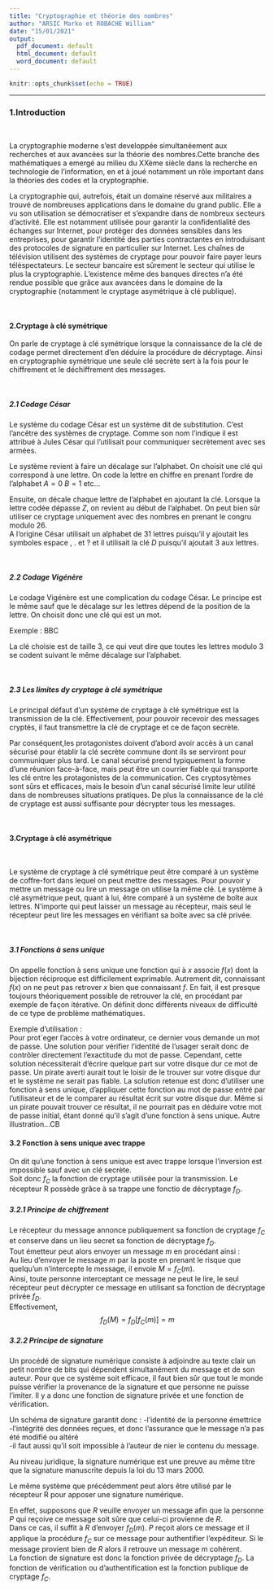 ---
title: "Cryptographie et théorie des nombres"
author: "ARSIC Marko et ROBACHE William"
date: "15/01/2021"
output:
  pdf_document: default
  html_document: default
  word_document: default
---

```{r setup, include=FALSE}
knitr::opts_chunk$set(echo = TRUE)
```

--- 

### **1.Introduction**  

&nbsp;

La cryptographie moderne s'est developpée simultanéement aux recherches et aux avancées sur la théorie des nombres.Cette branche des mathématiques a emergé au milieu du XXème siècle dans la recherche en technologie de l'information, en et à joué notamment un rôle important dans la théories des codes et la cryptographie.  

La cryptographie qui, autrefois, était un domaine réservé aux militaires a trouvé de nombreuses applications dans le domaine du grand public. Elle a vu son utilisation se démocratiser et s'expandre dans de nombreux secteurs d'activité. Elle est notamment utilisée pour garantir la confidentialité des échanges sur Internet, pour protéger des données sensibles dans les entreprises, pour garantir l’identité des parties contractantes en introduisant des protocoles de signature en particulier sur Internet.
Les chaînes de télévision utilisent des systèmes de
cryptage pour pouvoir faire payer leurs téléspectateurs. Le secteur bancaire est sûrement le secteur qui utilise le plus la cryptographie. L’existence même des banques directes n’a été rendue possible que grâce aux avancées dans le domaine de la cryptographie (notamment le cryptage asymétrique à clé publique).  


&nbsp;

#### **2.Cryptage à clé symétrique**  


On parle de cryptage à clé symétrique lorsque la connaissance de la clé de codage permet directement d’en déduire la procédure de décryptage. Ainsi en cryptographie symétrique une seule clé secrète sert à la fois pour le chiffrement et le déchiffrement des messages.  

&nbsp;


##### **2.1 Codage César**  


Le système du codage César est un système dit de substitution. C’est l’ancêtre des systèmes de cryptage. Comme son nom l’indique il est attribué à Jules César qui l’utilisait pour communiquer secrètement avec ses armées. 

Le système revient à faire un décalage sur l’alphabet. On choisit une clé qui correspond à une lettre. On code la lettre en chiffre en prenant l’ordre de l’alphabet $A=0$ $B=1$ etc...  

Ensuite, on décale chaque lettre de l’alphabet en ajoutant la clé. Lorsque la lettre codée dépasse $Z$, on revient au début de l’alphabet.   On peut bien sûr utiliser ce cryptage uniquement avec des nombres en prenant le congru modulo 26.  
A l’origine César utilisait un alphabet de 31 lettres puisqu’il y ajoutait les symboles espace , . et ? et il utilisait la clé $D$ puisqu’il ajoutait 3 aux lettres.  

&nbsp;

##### **2.2 Codage Vigénère**  

Le codage Vigénère est une complication du codage César. Le principe est le même sauf que le décalage sur les lettres dépend de la position de la lettre. On choisit donc une clé qui est un mot.  

Exemple : BBC  

La clé choisie est de taille 3, ce qui veut dire que toutes les lettres modulo 3 se codent suivant le même décalage sur l’alphabet.  

&nbsp;


##### **2.3 Les limites dy cryptage à clé symétrique**  

Le principal défaut d’un système de cryptage à clé symétrique est la transmission de la clé. Effectivement, pour pouvoir recevoir des messages cryptés, il faut transmettre la clé de cryptage et ce de façon secrète.  

Par conséquent,les protagonistes doivent d’abord avoir accès à un canal sécurisé pour établir la clé secrète commune dont ils se serviront pour communiquer plus tard. Le canal sécurisé prend typiquement la forme d’une réunion face-à-face, mais peut être un courrier fiable qui transporte les clé entre les protagonistes de la communication. Ces cryptosytèmes sont sûrs et efficaces, mais le besoin d’un canal sécurisé limite leur utilité dans de nombreuses situations pratiques. De plus la connaissance de la clé de cryptage est aussi suffisante pour décrypter tous les messages.  

&nbsp;

#### **3.Cryptage à clé asymétrique**  

&nbsp;

Le système de cryptage à clé symétrique peut être comparé à un système de coffre-fort dans lequel on peut mettre des messages. Pour pouvoir y mettre un message ou lire un message on utilise la même clé. Le système à clé asymétrique peut, quant à lui, être comparé à un système de boîte aux lettres. N’importe qui peut laisser un message au récepteur, mais seul le récepteur peut lire les messages en vérifiant sa boîte avec sa clé privée.

&nbsp;

##### **3.1 Fonctions à sens unique**  


On appelle fonction à sens unique une fonction qui à $x$ associe $f(x)$ dont la bijection réciproque est difficilement exprimable. Autrement dit, connaissant $f(x)$ on ne peut pas retrover $x$ bien que connaissant $f$. En fait, il est presque toujours théoriquement possible de retrouver la clé, en procédant par exemple de façon itérative. On définit donc différents niveaux de difficulté de ce type de problème mathématiques.  

Exemple d'utilisation :  
Pour prot´eger l’accès à votre ordinateur, ce dernier vous demande un mot de passe. Une solution pour vérifier l’identité de l’usager serait donc de contrôler directement l’exactitude du mot de passe. Cependant, cette solution nécessiterait d’écrire quelque part sur votre disque dur ce mot de passe. Un pirate averti aurait tout le loisir de le trouver sur votre disque dur et le
système ne serait pas fiable. La solution retenue est donc d’utiliser une fonction à sens unique, d’appliquer cette fonction au mot de passe entré par l’utilisateur et de le comparer au résultat écrit sur votre disque dur. Même si un pirate pouvait trouver ce résultat, il ne pourrait pas en déduire votre mot de passe initial, étant donné qu’il s’agit d’une fonction à sens unique. Autre illustration...CB  

#### **3.2 Fonction à sens unique avec trappe**  

On dit qu'une fonction à sens unique est avec trappe lorsque l'inversion est impossible sauf avec un clé secrète.  
Soit donc $f_C$ la fonction de cryptage utilisée pour la transmission. Le récepteur R possède grâce à sa trappe une fonctio de décryptage $f_D$.  

##### **3.2.1 Principe de chiffrement**  


Le récepteur du message annonce publiquement sa fonction de cryptage $f_C$ et conserve dans un lieu secret sa fonction de décryptage $f_D$.  
Tout émetteur peut alors envoyer un message $m$ en procédant ainsi :  
Au lieu d'envoyer le message $m$ par la poste en prenant le risque que quelqu'un n'intercepte le message, il envoie $M=f_C(m)$.  
Ainsi, toute personne interceptant ce message ne peut le lire, le seul récepteur peut décrypter ce message en utilisant sa fonction de décryptage privée $f_D$.  
Effectivement, $$f_D(M)=f_D[f_C(m)]=m$$  


##### **3.2.2 Principe de signature**  

Un procédé de signature numérique consiste à adjoindre au texte clair un petit nombre de bits qui dépendent simultanément du message et de son auteur. Pour que ce système soit efficace, il faut bien sûr que tout le monde puisse vérifier la provenance de la signature et que personne ne puisse l’imiter. Il y a donc une fonction de signature privée et une fonction de vérification.  

Un schéma de signature garantit donc : 
-l'identité de la personne émettrice  
-l'intégrité des données reçues, et donc l'assurance que le message n'a pas été modifié ou altéré  
-il faut aussi qu'il soit impossible à l'auteur de nier le contenu du message.  

Au niveau juridique, la signature numérique est une preuve au même titre que la signature manuscrite depuis la loi du 13 mars 2000.  

Le même système que précédemment peut alors être utilisé par le récepteur R pour apposer une signature numérique.  

En effet, supposons que $R$ veuille envoyer un message afin que la personne $P$ qui reçoive ce message soit sûre que celui-ci provienne de $R$.  
Dans ce cas, il suffit à $R$ d’envoyer $f_D(m)$. $P$ reçoit alors ce message et il applique la procédure $f_C$ sur ce message pour authentifier l’expéditeur. Si le message provient bien de $R$ alors il retrouve un message m cohérent.  
La fonction de signature est donc la fonction privée de décryptage $f_D$. La fonction de vérification ou d’authentification est la fonction publique de cryptage $f_C$.












